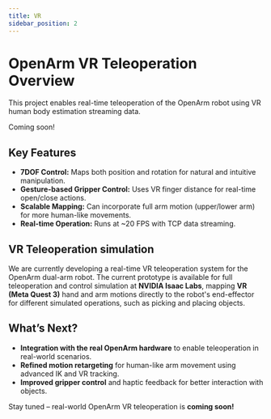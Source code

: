 ```yaml
---
title: VR
sidebar_position: 2
---
```



# OpenArm VR Teleoperation Overview

This project enables real-time teleoperation of the OpenArm robot using VR human body estimation streaming data.

Coming soon!

## Key Features

- **7DOF Control:** Maps both position and rotation for natural and intuitive manipulation.
- **Gesture-based Gripper Control:** Uses VR finger distance for real-time open/close actions.
- **Scalable Mapping:** Can incorporate full arm motion (upper/lower arm) for more human-like movements.
- **Real-time Operation:** Runs at ~20 FPS with TCP data streaming.

## VR Teleoperation simulation

We are currently developing a real-time VR teleoperation system for the OpenArm dual-arm robot.
The current prototype is available for full teleoperation and control simulation at **NVIDIA Isaac Labs**, mapping **VR (Meta Quest 3)** hand and arm motions directly to the robot's end-effector for different simulated operations, such as picking and placing objects.

<BlockVideo src="teleop/vr/simulation.mp4" width="65%"/>

## What’s Next?

- **Integration with the real OpenArm hardware** to enable teleoperation in real-world scenarios.
- **Refined motion retargeting** for human-like arm movement using advanced IK and VR tracking.
- **Improved gripper control** and haptic feedback for better interaction with objects.

Stay tuned – real-world OpenArm VR teleoperation is **coming soon!**
